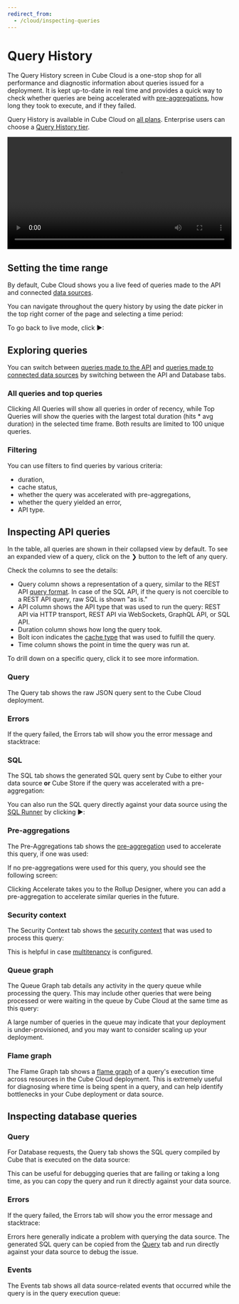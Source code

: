```yaml
---
redirect_from:
  - /cloud/inspecting-queries
---
```


# Query History

The Query History screen in Cube Cloud is a one-stop shop for all performance
and diagnostic information about queries issued for a deployment. It is kept
up-to-date in real time and provides a quick way to check whether queries are
being accelerated with [pre-aggregations][ref-caching-gs-preaggs], how long they
took to execute, and if they failed.

<SuccessBox>

Query History is available in Cube Cloud on [all plans](https://cube.dev/pricing).
Enterprise users can choose a [Query History tier](/product/deployment/cloud/pricing#query-history-tiers).

</SuccessBox>

<video width="100%" controls>
  <source
    src="https://ucarecdn.com/ceba0bdc-298b-44e6-8491-2b0e39985465/video.mp4"
    type="video/mp4"
  />
</video>

## Setting the time range

By default, Cube Cloud shows you a live feed of queries made to the API and
connected [data sources][ref-conf-db].

You can navigate throughout the query history by using the date picker in the
top right corner of the page and selecting a time period:

<Screenshot
  highlight="inset(15% 1% 60% 21% round 10px)"
  src="https://ucarecdn.com/393dfa47-033d-421b-87ce-fcf5617ac1c8/"
/>

To go back to live mode, click <Btn>▶</Btn>:

<Screenshot
  highlight="inset(15% 6% 79% 88% round 10px)"
  src="https://ucarecdn.com/393dfa47-033d-421b-87ce-fcf5617ac1c8/"
/>

## Exploring queries

You can switch between [queries made to the API](#inspecting-api-queries) and
[queries made to connected data sources](#inspecting-database-queries) by
switching between the <Btn>API</Btn> and <Btn>Database</Btn> tabs.

<Screenshot
  highlight="inset(22% 79% 70% 7% round 10px)"
  src="https://ucarecdn.com/951a2a64-bc9b-4277-b2fe-4cc88dbf4f49/"
/>

### All queries and top queries

Clicking <Btn>All Queries</Btn> will show all queries in order of recency,
while <Btn>Top Queries</Btn> will show the queries with the largest total duration (hits * avg duration) in the selected time frame. Both results are limited to 100 unique queries. 

<Screenshot
  highlight="inset(30% 65% 64% 7% round 10px)"
  src="https://ucarecdn.com/951a2a64-bc9b-4277-b2fe-4cc88dbf4f49/"
/>

### Filtering

You can use filters to find queries by various criteria:
- duration,
- cache status,
- whether the query was accelerated with pre-aggregations,
- whether the query yielded an error,
- API type.

<Screenshot
  highlight="inset(36% 22% 58% 7% round 10px)"
  src="https://ucarecdn.com/951a2a64-bc9b-4277-b2fe-4cc88dbf4f49/"
/>

## Inspecting API queries

In the table, all queries are shown in their collapsed view by default.
To see an expanded view of a query, click on the&nbsp;<Btn>❯</Btn> button
to the left of any query.

<Screenshot
  src="https://ucarecdn.com/fe755749-9eff-4b58-b7b0-c79de2510499/"
  highlight="inset(35% 2% 0 17.5%)"
/>

Check the columns to see the details:
- <Btn>Query</Btn> column shows a representation of a query, similar to the
REST API [query format][ref-query-format]. In case of the SQL API, if the
query is not coercible to a REST API query, raw SQL is shown "as is."
- <Btn>API</Btn> column shows the API type that was used to run the query:
REST API via HTTP transport, REST API via WebSockets, GraphQL API, or SQL API.
- <Btn>Duration</Btn> column shows how long the query took.
- Bolt icon indicates the [cache type][ref-cache-types] that was used to
fulfill the query.
- <Btn>Time</Btn> column shows the point in time the query was run at.

To drill down on a specific query, click it to see more information.

### Query

The <Btn>Query</Btn> tab shows the raw JSON query sent to the Cube Cloud
deployment.

<Screenshot src="https://ucarecdn.com/3c0490be-757d-46cd-ba2d-d7c93a7acf4e/" />

### Errors

If the query failed, the <Btn>Errors</Btn> tab will show you the error message
and stacktrace:

<Screenshot src="https://ucarecdn.com/858633a0-4ee3-4dec-adb6-1d91ca30919f/" />

### SQL

The <Btn>SQL</Btn> tab shows the generated SQL query sent by Cube to either your
data source **or** Cube Store if the query was accelerated with a
pre-aggregation:

<Screenshot src="https://ucarecdn.com/537f7269-654d-479c-a0cc-abc2941f9b5a/" />

You can also run the SQL query directly against your data source using the [SQL
Runner][ref-workspace-sqlrunner] by clicking <Btn>▶️</Btn>:

<Screenshot
  highlight="inset(51.5% 2.5% 44% 94% round 10px)"
  src="https://ucarecdn.com/537f7269-654d-479c-a0cc-abc2941f9b5a/"
/>

### Pre-aggregations

The <Btn>Pre-Aggregations</Btn> tab shows the
[pre-aggregation][ref-caching-gs-preaggs] used to accelerate this query, if one
was used:

<Screenshot src="https://ucarecdn.com/e0a8d722-d43a-4d6f-8d3c-dbdd3173638e/" />

If no pre-aggregations were used for this query, you should see the following
screen:

<Screenshot src="https://ucarecdn.com/b5cadb89-fbda-404a-806c-da99dc046845/" />

Clicking <Btn>Accelerate</Btn> takes you to the Rollup Designer, where you can
add a pre-aggregation to accelerate similar queries in the future.

### Security context

The <Btn>Security Context</Btn> tab shows the [security context][ref-security-context]
that was used to process this query:

<Screenshot src="https://ucarecdn.com/4ea5f5b6-f5a0-4d62-93f9-b9adfe5a2a07/" />

This is helpful in case [multitenancy][ref-multitenancy] is configured.

### Queue graph

The <Btn>Queue Graph</Btn> tab details any activity in the query queue while
processing the query. This may include other queries that were being processed
or were waiting in the queue by Cube Cloud at the same time as this query:

<Screenshot src="https://ucarecdn.com/dbac27fa-5722-415f-9374-11682b4159d7/" />

A large number of queries in the queue may indicate that your deployment is
under-provisioned, and you may want to consider scaling up your deployment.

### Flame graph

The <Btn>Flame Graph</Btn> tab shows a [flame graph][datadog-kb-flamegraph] of a
query's execution time across resources in the Cube Cloud deployment. This is
extremely useful for diagnosing where time is being spent in a query, and can
help identify bottlenecks in your Cube deployment or data source.

<Screenshot src="https://ucarecdn.com/56188be4-0614-48e1-97c8-6d8d89639849/" />

## Inspecting database queries

### Query

For Database requests, the <Btn>Query</Btn> tab shows the SQL query compiled by
Cube that is executed on the data source:

<Screenshot src="https://ucarecdn.com/5a5779f6-b484-49bc-9269-6e145b89f5eb/" />

This can be useful for debugging queries that are failing or taking a long time,
as you can copy the query and run it directly against your data source.

### Errors

If the query failed, the <Btn>Errors</Btn> tab will show you the error message
and stacktrace:

<Screenshot src="https://ucarecdn.com/efd45e3a-8b44-4ee9-9f9e-284f0fd8eb96/" />

Errors here generally indicate a problem with querying the data source. The
generated SQL query can be copied from the <Btn>[Query](#query-1)</Btn> tab and
run directly against your data source to debug the issue.

### Events

The <Btn>Events</Btn> tab shows all data source-related events that occurred
while the query is in the query execution queue:

<Screenshot src="https://ucarecdn.com/24eb11a1-4312-4d06-ac1b-6a0575c7dbe6/" />

[datadog-kb-flamegraph]:
  https://www.datadoghq.com/knowledge-center/distributed-tracing/flame-graph/
[ref-caching-gs-preaggs]: /product/caching/getting-started-pre-aggregations
[ref-conf-db]: /product/configuration/data-sources
[ref-deployment-api-instance]: /product/deployment#api-instances
[ref-deployment-refresh-worker]: /product/deployment#refresh-worker
[ref-workspace-sqlrunner]: /product/workspace/sql-runner
[ref-query-format]: /product/apis-integrations/rest-api/query-format
[ref-cache-types]: /product/caching#cache-type
[ref-security-context]: /product/auth/context
[ref-multitenancy]: /product/configuration/advanced/multitenancy